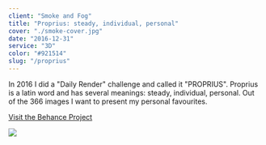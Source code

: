 ```yaml
---
client: "Smoke and Fog"
title: "Proprius: steady, individual, personal"
cover: "./smoke-cover.jpg"
date: "2016-12-31"
service: "3D"
color: "#921514"
slug: "/proprius"
---
```


In 2016 I did a "Daily Render" challenge and called it "PROPRIUS".
Proprius is a latin word and has several meanings: steady, individual, personal.
Out of the 366 images I want to present my personal favourites.

[Visit the Behance Project](https://www.behance.net/gallery/61747105/Best-of-PROPRIUS-2016)

![](./proprius.jpg)
